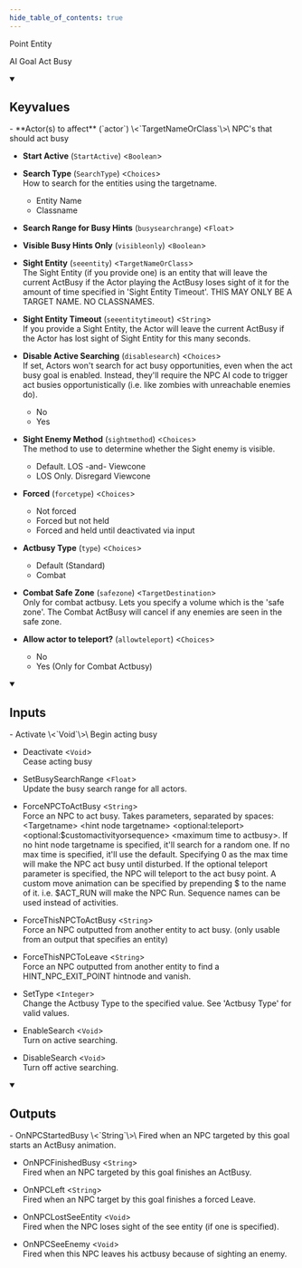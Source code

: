 ```yaml
---
hide_table_of_contents: true
---
```


<!---
!!!!!!
THIS PAGE IS AUTOGENERATED FROM GAME FGD DEFINITIONS!
DO NOT EDIT MANUALLY!
!!!!!!

In order to make edits, you can make an annotation file in /fgd_dump_overrides
-->


Point Entity

AI Goal Act Busy

<details open>
<summary><h2>Keyvalues</h2></summary>
- **Actor(s) to affect** (`actor`) \<`TargetNameOrClass`\>\
NPC's that should act busy

- **Start Active** (`StartActive`) \<`Boolean`\>

- **Search Type** (`SearchType`) \<`Choices`\>\
How to search for the entities using the targetname.
  - Entity Name
  - Classname


- **Search Range for Busy Hints** (`busysearchrange`) \<`Float`\>

- **Visible Busy Hints Only** (`visibleonly`) \<`Boolean`\>

- **Sight Entity** (`seeentity`) \<`TargetNameOrClass`\>\
The Sight Entity (if you provide one) is an entity that will leave the current ActBusy if the Actor playing the ActBusy loses sight of it for the amount of time specified in 'Sight Entity Timeout'. THIS MAY ONLY BE A TARGET NAME. NO CLASSNAMES.

- **Sight Entity Timeout** (`seeentitytimeout`) \<`String`\>\
If you provide a Sight Entity, the Actor will leave the current ActBusy if the Actor has lost sight of Sight Entity for this many seconds.

- **Disable Active Searching** (`disablesearch`) \<`Choices`\>\
If set, Actors won't search for act busy opportunities, even when the act busy goal is enabled. Instead, they'll require the NPC AI code to trigger act busies opportunistically (i.e. like zombies with unreachable enemies do).
  - No
  - Yes


- **Sight Enemy Method** (`sightmethod`) \<`Choices`\>\
The method to use to determine whether the Sight enemy is visible.
  - Default. LOS -and- Viewcone
  - LOS Only. Disregard Viewcone


- **Forced** (`forcetype`) \<`Choices`\>
  - Not forced
  - Forced but not held
  - Forced and held until deactivated via input


- **Actbusy Type** (`type`) \<`Choices`\>
  - Default (Standard)
  - Combat


- **Combat Safe Zone** (`safezone`) \<`TargetDestination`\>\
Only for combat actbusy. Lets you specify a volume which is the 'safe zone'. The Combat ActBusy will cancel if any enemies are seen in the safe zone.

- **Allow actor to teleport?** (`allowteleport`) \<`Choices`\>
  - No
  - Yes (Only for Combat Actbusy)



 </details>
<details open>
<summary><h2>Inputs</h2></summary>
- Activate \<`Void`\>\
Begin acting busy

- Deactivate \<`Void`\>\
Cease acting busy

- SetBusySearchRange \<`Float`\>\
Update the busy search range for all actors.

- ForceNPCToActBusy \<`String`\>\
Force an NPC to act busy. Takes parameters, separated by spaces: &lt;Targetname&gt; &lt;hint node targetname&gt; &lt;optional:teleport&gt; &lt;optional:$customactivityorsequence&gt; &lt;maximum time to actbusy&gt;. If no hint node targetname is specified, it'll search for a random one. If no max time is specified, it'll use the default. Specifying 0 as the max time will make the NPC act busy until disturbed. If the optional teleport parameter is specified, the NPC will teleport to the act busy point. A custom move animation can be specified by prepending $ to the name of it. i.e. $ACT_RUN will make the NPC Run. Sequence names can be used instead of activities.

- ForceThisNPCToActBusy \<`String`\>\
Force an NPC outputted from another entity to act busy. (only usable from an output that specifies an entity)

- ForceThisNPCToLeave \<`String`\>\
Force an NPC outputted from another entity to find a HINT_NPC_EXIT_POINT hintnode and vanish.

- SetType \<`Integer`\>\
Change the Actbusy Type to the specified value. See 'Actbusy Type' for valid values.

- EnableSearch \<`Void`\>\
Turn on active searching.

- DisableSearch \<`Void`\>\
Turn off active searching.


 </details>
<details open>
<summary><h2>Outputs</h2></summary>
- OnNPCStartedBusy \<`String`\>\
Fired when an NPC targeted by this goal starts an ActBusy animation.

- OnNPCFinishedBusy \<`String`\>\
Fired when an NPC targeted by this goal finishes an ActBusy.

- OnNPCLeft \<`String`\>\
Fired when an NPC target by this goal finishes a forced Leave.

- OnNPCLostSeeEntity \<`Void`\>\
Fired when the NPC loses sight of the see entity (if one is specified).

- OnNPCSeeEnemy \<`Void`\>\
Fired when this NPC leaves his actbusy because of sighting an enemy.


 </details>